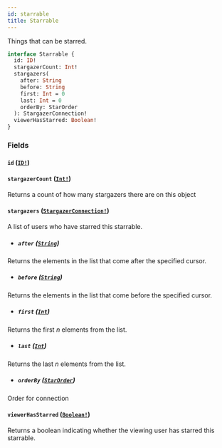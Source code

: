 ```yaml
---
id: starrable
title: Starrable
---
```


Things that can be starred.

```graphql
interface Starrable {
  id: ID!
  stargazerCount: Int!
  stargazers(
    after: String
    before: String
    first: Int = 0
    last: Int = 0
    orderBy: StarOrder
  ): StargazerConnection!
  viewerHasStarred: Boolean!
}
```

### Fields

#### `id` ([`ID!`](/docs/api/scalars/id))

#### `stargazerCount` ([`Int!`](/docs/api/scalars/int))

Returns a count of how many stargazers there are on this object

#### `stargazers` ([`StargazerConnection!`](/docs/api/objects/stargazer-connection))

A list of users who have starred this starrable.

- ##### `after` ([`String`](/docs/api/scalars/string))

Returns the elements in the list that come after the specified cursor.

- ##### `before` ([`String`](/docs/api/scalars/string))

Returns the elements in the list that come before the specified cursor.

- ##### `first` ([`Int`](/docs/api/scalars/int))

Returns the first _n_ elements from the list.

- ##### `last` ([`Int`](/docs/api/scalars/int))

Returns the last _n_ elements from the list.

- ##### `orderBy` ([`StarOrder`](/docs/api/inputs/star-order))

Order for connection

#### `viewerHasStarred` ([`Boolean!`](/docs/api/scalars/boolean))

Returns a boolean indicating whether the viewing user has starred this starrable.
